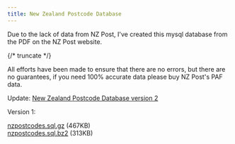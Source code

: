```yaml
---
title: New Zealand Postcode Database
---
```

Due to the lack of data from NZ Post, I've created this mysql database from the PDF on the NZ Post website.   

{/* truncate */} 

All efforts have been made to ensure that there are no errors, but there are no guarantees, if you need 100% accurate data please buy NZ Post's PAF data.

Update: [New Zealand Postcode Database version 2](2007-09-14-new-zealand-postcode-database-v2.mdx)

Version 1:  

[nzpostcodes.sql.gz](pathname:///downloads/nzpostcodes.sql.gz) (467KB)  
[nzpostcodes.sql.bz2](pathname:///downloads/nzpostcodes.sql.bz2) (313KB)  
